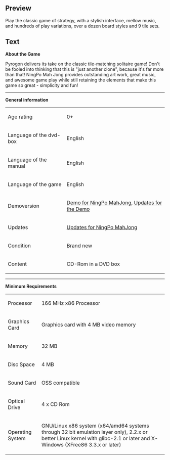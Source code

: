 ==Preview==
<p>Play the classic game of strategy, with a stylish interface, mellow music, and hundreds of play variations, over a dozen board styles and 9 tile sets.</p>

==Text==
<p><strong>About the Game</strong></p>
<p>Pyrogon delivers its take on the classic tile-matching solitaire game! Don't be fooled into thinking that this is "just another clone", because it's far more than that! NingPo Mah Jong provides outstanding art work, great music, and awesome game play while still retaining the elements that make this game so great - simplicity and fun!</p>
<hr />
<p><strong>General information</strong></p>
<table border="0">
<tbody>
<tr>
<td>Age rating<br /></td>
<td>0+</td>
</tr>
<tr>
<td>Language of the dvd-box</td>
<td>English</td>
</tr>
<tr>
<td>Language of the manual</td>
<td>English<br /></td>
</tr>
<tr>
<td>Language of the game</td>
<td>English</td>
</tr>
<tr>
<td>Demoversion</td>
<td><a href="http://demofiles.linuxgamepublishing.com/ningpo/">Demo for NingPo MahJong</a>, <a href="http://updatefiles.linuxgamepublishing.com/ningpo-demo/">Updates for the Demo</a></td>
</tr>
<tr>
<td>Updates</td>
<td><a href="http://updatefiles.linuxgamepublishing.com/ningpo/">Updates for NingPo MahJong</a></td>
</tr>
<tr>
<td>Condition</td>
<td>Brand new</td>
</tr>
<tr>
<td>Content</td>
<td>CD-Rom in a DVD box</td>
</tr>
</tbody>
</table>
<p></p>
<hr />
<p><strong>Minimum Requirements<br /></strong></p>
<table border="0" cellspacing="5" cellpadding="5">
<tbody>
<tr>
<td>Processor<br /></td>
<td>166 MHz x86 Processor<br /></td>
</tr>
<tr>
<td>Graphics Card<br /></td>
<td>Graphics card with 4 MB video memory<br /></td>
</tr>
<tr>
<td>Memory</td>
<td>32 MB</td>
</tr>
<tr>
<td>Disc Space<br /></td>
<td>4 MB</td>
</tr>
<tr>
<td>Sound Card</td>
<td>OSS compatible</td>
</tr>
<tr>
<td>Optical Drive</td>
<td>4 x CD Rom<br /></td>
</tr>
<tr>
<td>Operating System<br /></td>
<td>
<p>GNU/Linux x86 system (x64/amd64 systems through 32 bit emulation layer only), 2.2.x or better Linux kernel with glibc-2.1 or later and X-Windows (XFree86 3.3.x or later)</p>
</td>
</tr>
</tbody>
</table>
